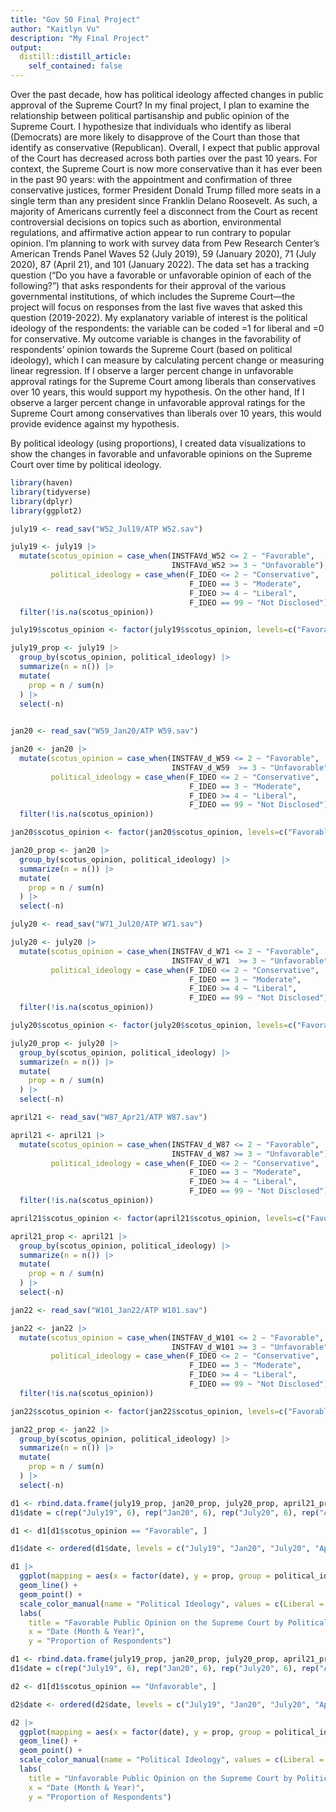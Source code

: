```yaml
---
title: "Gov 50 Final Project"
author: "Kaitlyn Vu"
description: "My Final Project"
output:
  distill::distill_article:
    self_contained: false
---
```


Over the past decade, how has political ideology affected changes in public approval of the Supreme Court? In my final project, I plan to examine the relationship between political partisanship and public opinion of the Supreme Court.  I hypothesize that individuals who identify as liberal (Democrats) are more likely to disapprove of the Court than those that identify as conservative (Republican). Overall, I expect that public approval of the Court has decreased across both parties over the past 10 years. For context, the Supreme Court is now more conservative than it has ever been in the past 90 years: with the appointment and confirmation of three conservative justices, former President Donald Trump filled more seats in a single term than any president since Franklin Delano Roosevelt. As such, a majority of Americans currently feel a disconnect from the Court as recent controversial decisions on topics such as abortion, environmental regulations, and affirmative action appear to run contrary to popular opinion. I’m planning to work with survey data from Pew Research Center’s American Trends Panel Waves 52 (July 2019), 59 (January 2020), 71 (July 2020), 87 (April 21), and 101 (January 2022). The data set has a tracking question (“Do you have a favorable or unfavorable opinion of each of the following?”) that asks respondents for their approval of the various governmental institutions, of which includes the Supreme Court—the project will focus on responses from the last five waves that asked this question (2019-2022). My explanatory variable of interest is the political ideology of the respondents: the variable can be coded =1 for liberal and =0 for conservative. My outcome variable is changes in the favorability of respondents’ opinion towards the Supreme Court (based on political ideology), which I can measure by calculating percent change or measuring linear regression. If I observe a larger percent change in unfavorable approval ratings for the Supreme Court among liberals than conservatives over 10 years, this would support my hypothesis. On the other hand, If I observe a larger percent change in unfavorable approval ratings for the Supreme Court among conservatives than liberals over 10 years, this would provide evidence against my hypothesis.

By political ideology (using proportions), I created data visualizations to show the changes in favorable and unfavorable opinions on the Supreme Court over time by political ideology.

```r
library(haven)
library(tidyverse)
library(dplyr)
library(ggplot2)
```


```r
july19 <- read_sav("W52_Jul19/ATP W52.sav")

july19 <- july19 |>
  mutate(scotus_opinion = case_when(INSTFAVd_W52 <= 2 ~ "Favorable",
                                    INSTFAVd_W52 >= 3 ~ "Unfavorable"),
         political_ideology = case_when(F_IDEO <= 2 ~ "Conservative", 
                                        F_IDEO == 3 ~ "Moderate", 
                                        F_IDEO >= 4 ~ "Liberal", 
                                        F_IDEO == 99 ~ "Not Disclosed")) |>
  filter(!is.na(scotus_opinion))

july19$scotus_opinion <- factor(july19$scotus_opinion, levels=c("Favorable", "Unfavorable"))

july19_prop <- july19 |>
  group_by(scotus_opinion, political_ideology) |>
  summarize(n = n()) |>
  mutate(
    prop = n / sum(n)
  ) |>
  select(-n)
  
```



```r
jan20 <- read_sav("W59_Jan20/ATP W59.sav")

jan20 <- jan20 |>
  mutate(scotus_opinion = case_when(INSTFAV_d_W59 <= 2 ~ "Favorable", 
                                    INSTFAV_d_W59  >= 3 ~ "Unfavorable"),
         political_ideology = case_when(F_IDEO <= 2 ~ "Conservative", 
                                        F_IDEO == 3 ~ "Moderate", 
                                        F_IDEO >= 4 ~ "Liberal", 
                                        F_IDEO == 99 ~ "Not Disclosed")) |>
  filter(!is.na(scotus_opinion))

jan20$scotus_opinion <- factor(jan20$scotus_opinion, levels=c("Favorable", "Unfavorable"))

jan20_prop <- jan20 |>
  group_by(scotus_opinion, political_ideology) |>
  summarize(n = n()) |>
  mutate(
    prop = n / sum(n)
  ) |>
  select(-n)

```



```r
july20 <- read_sav("W71_Jul20/ATP W71.sav")

july20 <- july20 |>
  mutate(scotus_opinion = case_when(INSTFAV_d_W71 <= 2 ~ "Favorable", 
                                    INSTFAV_d_W71  >= 3 ~ "Unfavorable"),
         political_ideology = case_when(F_IDEO <= 2 ~ "Conservative", 
                                        F_IDEO == 3 ~ "Moderate", 
                                        F_IDEO >= 4 ~ "Liberal", 
                                        F_IDEO == 99 ~ "Not Disclosed")) |>
  filter(!is.na(scotus_opinion))

july20$scotus_opinion <- factor(july20$scotus_opinion, levels=c("Favorable", "Unfavorable"))

july20_prop <- july20 |>
  group_by(scotus_opinion, political_ideology) |>
  summarize(n = n()) |>
  mutate(
    prop = n / sum(n)
  ) |>
  select(-n)

```



```r
april21 <- read_sav("W87_Apr21/ATP W87.sav")

april21 <- april21 |>
  mutate(scotus_opinion = case_when(INSTFAV_d_W87 <= 2 ~ "Favorable", 
                                    INSTFAV_d_W87 >= 3 ~ "Unfavorable"),
         political_ideology = case_when(F_IDEO <= 2 ~ "Conservative", 
                                        F_IDEO == 3 ~ "Moderate", 
                                        F_IDEO >= 4 ~ "Liberal", 
                                        F_IDEO == 99 ~ "Not Disclosed")) |>
  filter(!is.na(scotus_opinion))

april21$scotus_opinion <- factor(april21$scotus_opinion, levels=c("Favorable", "Unfavorable"))

april21_prop <- april21 |>
  group_by(scotus_opinion, political_ideology) |>
  summarize(n = n()) |>
  mutate(
    prop = n / sum(n)
  ) |>
  select(-n)

```



```r
jan22 <- read_sav("W101_Jan22/ATP W101.sav")

jan22 <- jan22 |>
  mutate(scotus_opinion = case_when(INSTFAV_d_W101 <= 2 ~ "Favorable", 
                                    INSTFAV_d_W101 >= 3 ~ "Unfavorable"),
         political_ideology = case_when(F_IDEO <= 2 ~ "Conservative", 
                                        F_IDEO == 3 ~ "Moderate", 
                                        F_IDEO >= 4 ~ "Liberal", 
                                        F_IDEO == 99 ~ "Not Disclosed")) |>
  filter(!is.na(scotus_opinion))

jan22$scotus_opinion <- factor(jan22$scotus_opinion, levels=c("Favorable", "Unfavorable"))

jan22_prop <- jan22 |>
  group_by(scotus_opinion, political_ideology) |>
  summarize(n = n()) |>
  mutate(
    prop = n / sum(n)
  ) |>
  select(-n)

```



```r
d1 <- rbind.data.frame(july19_prop, jan20_prop, july20_prop, april21_prop, jan22_prop)
d1$date = c(rep("July19", 6), rep("Jan20", 6), rep("July20", 6), rep("April21", 6), rep("Jan22", 6))

d1 <- d1[d1$scotus_opinion == "Favorable", ]

d1$date <- ordered(d1$date, levels = c("July19", "Jan20", "July20", "April21", "Jan22"))

d1 |>
  ggplot(mapping = aes(x = factor(date), y = prop, group = political_ideology, color = political_ideology)) + 
  geom_line() +
  geom_point() +
  scale_color_manual(name = "Political Ideology", values = c(Liberal = "steelblue1", Conservative = "indianred1", Moderate = "gold2")) +
  labs(
    title = "Favorable Public Opinion on the Supreme Court by Political Ideology", 
    x = "Date (Month & Year)", 
    y = "Proportion of Respondents")
```



```r
d1 <- rbind.data.frame(july19_prop, jan20_prop, july20_prop, april21_prop, jan22_prop)
d1$date = c(rep("July19", 6), rep("Jan20", 6), rep("July20", 6), rep("April21", 6), rep("Jan22", 6))

d2 <- d1[d1$scotus_opinion == "Unfavorable", ]

d2$date <- ordered(d2$date, levels = c("July19", "Jan20", "July20", "April21", "Jan22"))

d2 |>
  ggplot(mapping = aes(x = factor(date), y = prop, group = political_ideology, color = political_ideology)) + 
  geom_line() +
  geom_point() +
  scale_color_manual(name = "Political Ideology", values = c(Liberal = "steelblue1", Conservative = "indianred1", Moderate = "gold2")) +
  labs(
    title = "Unfavorable Public Opinion on the Supreme Court by Political Ideology", 
    x = "Date (Month & Year)", 
    y = "Proportion of Respondents")
```

